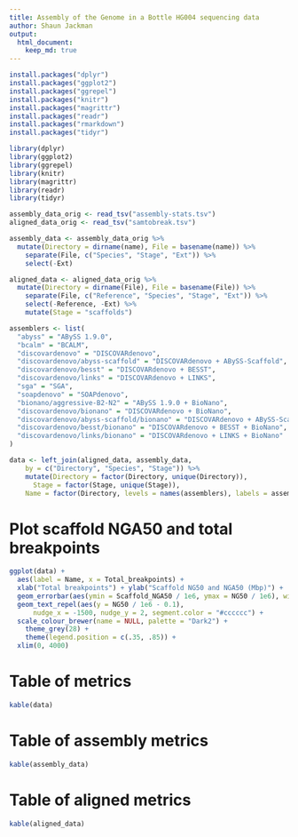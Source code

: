 ```yaml
---
title: Assembly of the Genome in a Bottle HG004 sequencing data
author: Shaun Jackman
output:
  html_document:
    keep_md: true
---
```


```r
install.packages("dplyr")
install.packages("ggplot2")
install.packages("ggrepel")
install.packages("knitr")
install.packages("magrittr")
install.packages("readr")
install.packages("rmarkdown")
install.packages("tidyr")
```

```r
library(dplyr)
library(ggplot2)
library(ggrepel)
library(knitr)
library(magrittr)
library(readr)
library(tidyr)
```

```r
assembly_data_orig <- read_tsv("assembly-stats.tsv")
aligned_data_orig <- read_tsv("samtobreak.tsv")
```

```r
assembly_data <- assembly_data_orig %>%
  mutate(Directory = dirname(name), File = basename(name)) %>%
	separate(File, c("Species", "Stage", "Ext")) %>%
	select(-Ext)

aligned_data <- aligned_data_orig %>%
  mutate(Directory = dirname(File), File = basename(File)) %>%
	separate(File, c("Reference", "Species", "Stage", "Ext")) %>%
	select(-Reference, -Ext) %>%
	mutate(Stage = "scaffolds")

assemblers <- list(
  "abyss" = "ABySS 1.9.0",
  "bcalm" = "BCALM",
  "discovardenovo" = "DISCOVARdenovo",
  "discovardenovo/abyss-scaffold" = "DISCOVARdenovo + ABySS-Scaffold", 
  "discovardenovo/besst" = "DISCOVARdenovo + BESST",
  "discovardenovo/links" = "DISCOVARdenovo + LINKS",
  "sga" = "SGA",
  "soapdenovo" = "SOAPdenovo",
  "bionano/aggressive-B2-N2" = "ABySS 1.9.0 + BioNano",
  "discovardenovo/bionano" = "DISCOVARdenovo + BioNano",
  "discovardenovo/abyss-scaffold/bionano" = "DISCOVARdenovo + ABySS-Scaffold + BioNano", 
  "discovardenovo/besst/bionano" = "DISCOVARdenovo + BESST + BioNano",
  "discovardenovo/links/bionano" = "DISCOVARdenovo + LINKS + BioNano"
)

data <- left_join(aligned_data, assembly_data,
    by = c("Directory", "Species", "Stage")) %>%
	mutate(Directory = factor(Directory, unique(Directory)),
	  Stage = factor(Stage, unique(Stage)),
  	Name = factor(Directory, levels = names(assemblers), labels = assemblers))
```

# Plot scaffold NGA50 and total breakpoints
```r
ggplot(data) +
  aes(label = Name, x = Total_breakpoints) +
  xlab("Total breakpoints") + ylab("Scaffold NG50 and NGA50 (Mbp)") +
  geom_errorbar(aes(ymin = Scaffold_NGA50 / 1e6, ymax = NG50 / 1e6), width = 50) +
  geom_text_repel(aes(y = NG50 / 1e6 - 0.1),
      nudge_x = -1500, nudge_y = 2, segment.color = "#cccccc") +
  scale_colour_brewer(name = NULL, palette = "Dark2") +
	theme_grey(28) +
	theme(legend.position = c(.35, .85)) +
  xlim(0, 4000)
```

# Table of metrics
```r
kable(data)
```

# Table of assembly metrics
```r
kable(assembly_data)
```

# Table of aligned metrics
```r
kable(aligned_data)
```

